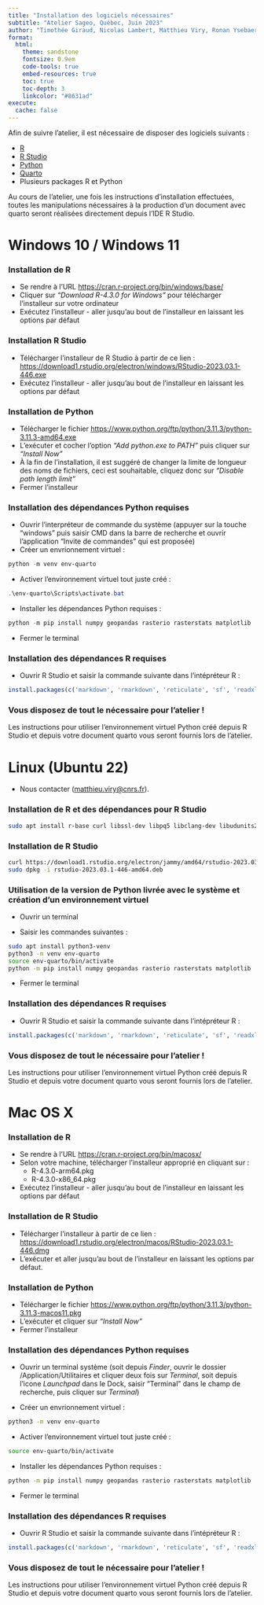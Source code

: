```yaml
---
title: "Installation des logiciels nécessaires"
subtitle: "Atelier Sageo, Québec, Juin 2023"
author: "Timothée Giraud, Nicolas Lambert, Matthieu Viry, Ronan Ysebaert (UAR RIATE, CNRS, Université Paris Cité)"
format:
  html:
    theme: sandstone
    fontsize: 0.9em
    code-tools: true
    embed-resources: true
    toc: true
    toc-depth: 3
    linkcolor: "#8631ad"
execute: 
  cache: false
---
```


Afin de suivre l'atelier, il est nécessaire de disposer des logiciels suivants :

- [R](https://www.r-project.org/)
- [R Studio](https://posit.co/download/rstudio-desktop/)
- [Python](https://www.python.org/)
- [Quarto](https://quarto.org/)
- Plusieurs packages R et Python

Au cours de l'atelier, une fois les instructions d'installation effectuées, toutes les manipulations nécessaires à la production d'un document avec quarto seront réalisées directement depuis l'IDE R Studio.

# Windows 10 / Windows 11

### Installation de R

- Se rendre à l'URL [https://cran.r-project.org/bin/windows/base/](https://cran.r-project.org/bin/windows/base/)
- Cliquer sur *"Download R-4.3.0 for Windows"* pour télécharger l'installeur sur votre ordinateur
- Exécutez l'installeur - aller jusqu'au bout de l'installeur en laissant les options par défaut

### Installation R Studio

- Télécharger l'installeur de R Studio à partir de ce lien : [https://download1.rstudio.org/electron/windows/RStudio-2023.03.1-446.exe](https://download1.rstudio.org/electron/windows/RStudio-2023.03.1-446.exe)
- Exécutez l'installeur - aller jusqu'au bout de l'installeur en laissant les options par défaut


### Installation de Python

- Télécharger le fichier [https://www.python.org/ftp/python/3.11.3/python-3.11.3-amd64.exe](https://www.python.org/ftp/python/3.11.3/python-3.11.3-amd64.exe)
- L'exécuter et cocher l'option *"Add python.exe to PATH"* puis cliquer sur *"Install Now"*
- À la fin de l'installation, il est suggéré de changer la limite de longueur des noms de fichiers, ceci est souhaitable, cliquez donc sur *"Disable path length limit"*
- Fermer l'installeur

### Installation des dépendances Python requises

- Ouvrir l'interpréteur de commande du système (appuyer sur la touche "windows" puis saisir CMD dans la barre de recherche et ouvrir l'application "Invite de commandes" qui est proposée)
- Créer un envrionnement virtuel :

```powershell
python -m venv env-quarto
```

- Activer l'environnement virtuel tout juste créé :

```powershell
.\env-quarto\Scripts\activate.bat
```

- Installer les dépendances Python requises :

```powershell
python -m pip install numpy geopandas rasterio rasterstats matplotlib
```

- Fermer le terminal

### Installation des dépendances R requises

- Ouvrir R Studio et saisir la commande suivante dans l'intépréteur R :

```r
install.packages(c('markdown', 'rmarkdown', 'reticulate', 'sf', 'readxl', 'mapsf', 'osmdata', 'maptiles', 'tanaka', 'spatstats', 'terra'))
```

### Vous disposez de tout le nécessaire pour l'atelier !

Les instructions pour utiliser l'environnement virtuel Python créé depuis R Studio et depuis votre document quarto vous seront fournis lors de l'atelier.

# Linux (Ubuntu 22)

- Nous contacter ([matthieu.viry@cnrs.fr](mailto:matthieu.viry@cnrs.fr)).

### Installation de R et des dépendances pour R Studio

```bash
sudo apt install r-base curl libssl-dev libpq5 libclang-dev libudunits2-dev libcurl4-openssl-dev libxml2-dev libpng-dev
```

### Installation de R Studio

```bash
curl https://download1.rstudio.org/electron/jammy/amd64/rstudio-2023.03.1-446-amd64.deb --output rstudio-2023.03.1-446-amd64.deb
sudo dpkg -i rstudio-2023.03.1-446-amd64.deb
```

### Utilisation de la version de Python livrée avec le système et création d'un environnement virtuel

- Ouvrir un terminal

- Saisir les commandes suivantes :

```bash
sudo apt install python3-venv
python3 -m venv env-quarto
source env-quarto/bin/activate
python -m pip install numpy geopandas rasterio rasterstats matplotlib
```

- Fermer le terminal

### Installation des dépendances R requises 

- Ouvrir R Studio et saisir la commande suivante dans l'intépréteur R :

```r
install.packages(c('markdown', 'rmarkdown', 'reticulate', 'sf', 'readxl', 'mapsf', 'osmdata', 'maptiles', 'tanaka', 'spatstats', 'terra'))
```

### Vous disposez de tout le nécessaire pour l'atelier !

Les instructions pour utiliser l'environnement virtuel Python créé depuis R Studio et depuis votre document quarto vous seront fournis lors de l'atelier.


# Mac OS X

### Installation de R

- Se rendre à l'URL [https://cran.r-project.org/bin/macosx/](https://cran.r-project.org/bin/macosx/)
- Selon votre machine, télécharger l'installeur approprié en cliquant sur :
  * R-4.3.0-arm64.pkg
  * R-4.3.0-x86_64.pkg
- Exécutez l'installeur - aller jusqu'au bout de l'installeur en laissant les options par défaut

### Installation de R Studio

- Télécharger l'installeur à partir de ce lien : [https://download1.rstudio.org/electron/macos/RStudio-2023.03.1-446.dmg](https://download1.rstudio.org/electron/macos/RStudio-2023.03.1-446.dmg)
- L'exécuter et aller jusqu'au bout de l'installeur en laissant les options par défaut.


### Installation de Python

- Télécharger le fichier [https://www.python.org/ftp/python/3.11.3/python-3.11.3-macos11.pkg](https://www.python.org/ftp/python/3.11.3/python-3.11.3-macos11.pkg)
- L'exécuter et cliquer sur *"Install Now"*
- Fermer l'installeur


### Installation des dépendances Python requises

- Ouvrir un terminal système (soit depuis *Finder*, ouvrir le dossier /Application/Utilitaires et cliquer deux fois sur *Terminal*, soit depuis l'icone *Launchpad* dans le Dock, saisir "Terminal" dans le champ de recherche, puis cliquer sur *Terminal*)

- Créer un envrionnement virtuel :

```sh
python3 -m venv env-quarto
```

- Activer l'environnement virtuel tout juste créé :

```sh
source env-quarto/bin/activate
```

- Installer les dépendances Python requises :

```sh
python -m pip install numpy geopandas rasterio rasterstats matplotlib
```

- Fermer le terminal

### Installation des dépendances R requises

- Ouvrir R Studio et saisir la commande suivante dans l'intépréteur R :

```r
install.packages(c('markdown', 'rmarkdown', 'reticulate', 'sf', 'readxl', 'mapsf', 'osmdata', 'maptiles', 'tanaka', 'spatstats', 'terra'))
```

### Vous disposez de tout le nécessaire pour l'atelier !

Les instructions pour utiliser l'environnement virtuel Python créé depuis R Studio et depuis votre document quarto vous seront fournis lors de l'atelier.